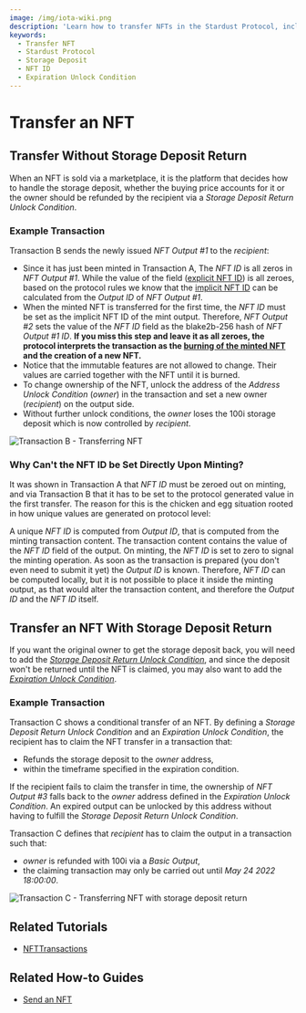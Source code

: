 ```yaml
---
image: /img/iota-wiki.png
description: 'Learn how to transfer NFTs in the Stardust Protocol, including transferring without storage deposit return and with storage deposit return.'
keywords:
  - Transfer NFT
  - Stardust Protocol
  - Storage Deposit
  - NFT ID
  - Expiration Unlock Condition
---
```



# Transfer an NFT

## Transfer Without Storage Deposit Return

When an NFT is sold via a marketplace, it is the platform that decides how to handle the storage deposit, whether the buying
price accounts for it or the owner should be refunded by the recipient via a _Storage Deposit Return Unlock Condition_.

### Example Transaction

Transaction B sends the newly issued _NFT Output #1_ to the _recipient_:

- Since it has just been minted in Transaction A, The _NFT ID_ is all zeros in _NFT Output #1_. While the value of the
  field ([explicit NFT ID](https://wiki.iota.org/shimmer/tips/tips/TIP-0018/tip-0018.md#additional-transaction-semantic-validation-rules-3))
  is all zeroes, based on the protocol rules we know that the [implicit NFT ID](https://wiki.iota.org/shimmer/tips/tips/TIP-0018/tip-0018.md#additional-transaction-semantic-validation-rules-3)
  can be calculated from the _Output ID_ of _NFT Output #1_.
- When the minted NFT is transferred for the first time, the _NFT ID_ must be set as the implicit NFT ID of the mint
  output. Therefore, _NFT Output #2_ sets the value of the _NFT ID_ field as the blake2b-256 hash of _NFT Output #1 ID_.
  **If you miss this step and leave it as all zeroes, the protocol interprets the transaction as the
  [burning of the minted NFT](burn.mdx) and the creation of a new NFT.**
- Notice that the immutable features are not allowed to change. Their values are carried together with the NFT until
  it is burned.
- To change ownership of the NFT, unlock the address of the _Address Unlock Condition_ (_owner_) in the transaction and
  set a new owner (_recipient_) on the output side.
- Without further unlock conditions, the _owner_ loses the 100i storage deposit which is now controlled by _recipient_.

![Transaction B - Transferring NFT](/img/stardust_explanations/stardust_ledger_anatomy/nft_transaction/tx_B.svg)

### Why Can't the NFT ID be Set Directly Upon Minting?

It was shown in Transaction A that _NFT ID_ must be zeroed out on minting, and via Transaction B that it has to be set to
the protocol generated value in the first transfer. The reason for this is the chicken and egg situation rooted in how
unique values are generated on protocol level:

A unique _NFT ID_ is computed from _Output ID_, that is computed from the minting transaction content. The transaction
content contains the value of the _NFT ID_ field of the output. On minting, the _NFT ID_ is set to zero to signal the
minting operation. As soon as the transaction is prepared (you don't even need to submit it yet) the _Output ID_ is
known. Therefore, _NFT ID_ can be computed locally, but it is not possible to place it inside the minting output, as
that would alter the transaction content, and therefore the _Output ID_ and the _NFT ID_ itself.

## Transfer an NFT With Storage Deposit Return

If you want the original owner to get the storage deposit back, you will need to add the
[_Storage Deposit Return Unlock Condition_](../output-unlock-conditions/storage-deposit-return.mdx), and since the deposit
won't be returned until the NFT is claimed, you may also want to add the
[_Expiration Unlock Condition_](../output-unlock-conditions/expiration.mdx).

### Example Transaction

Transaction C shows a conditional transfer of an NFT. By defining a _Storage Deposit Return Unlock Condition_ and an
_Expiration Unlock Condition_, the recipient has to claim the NFT transfer in a transaction that:

- Refunds the storage deposit to the _owner_ address,
- within the timeframe specified in the expiration condition.

If the recipient fails to claim the transfer in time, the ownership of _NFT Output #3_ falls back to the _owner_
address defined in the _Expiration Unlock Condition_. An expired output can be unlocked by this address without having
to fulfill the _Storage Deposit Return Unlock Condition_.

Transaction C defines that _recipient_ has to claim the output in a transaction such that:

- _owner_ is refunded with 100i via a _Basic Output_,
- the claiming transaction may only be carried out until _May 24 2022 18:00:00_.

![Transaction C - Transferring NFT with storage deposit return](/img/stardust_explanations/stardust_ledger_anatomy/nft_transaction/tx_C.svg)

## Related Tutorials

<Tabs groupId="library" queryString>
<TabItem value="iota.js" label="iota.js">

- [NFTTransactions](https://wiki.iota.org/shimmer/iota.js/tutorials/nft-transactions/introduction/)

</TabItem>
</Tabs>

## Related How-to Guides

<Tabs groupId="library" queryString>
<TabItem value="wallet.rs" label="wallet.rs">

- [Send an NFT](https://wiki.iota.org/shimmer/wallet.rs/how_tos/NFT/send_nft/)

</TabItem>
</Tabs>

